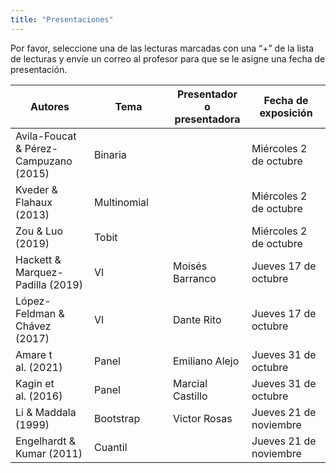 ```yaml
---
title: "Presentaciones"
---
```



Por favor, seleccione una de las lecturas marcadas con una "+" de la lista de lecturas y envíe un correo al profesor para que se le asigne una fecha de presentación.

| **Autores** | **Tema** | **Presentador o presentadora** | **Fecha de exposición** |
| --- | --- | --- | --- |
| Avila-Foucat & Pérez-Campuzano (2015) |  Binaria | | Miércoles 2 de octubre |
| Kveder & Flahaux (2013) | Multinomial | | Miércoles 2 de octubre |
| Zou & Luo (2019) | Tobit | | Miércoles 2 de octubre |
| Hackett & Marquez-Padilla (2019) | VI | Moisés Barranco | Jueves 17 de octubre |
| López-Feldman & Chávez (2017) | VI | Dante Rito | Jueves 17 de octubre |
| Amare  t al. (2021) | Panel | Emiliano Alejo | Jueves 31 de octubre |
| Kagin et al. (2016)| Panel | Marcial Castillo | Jueves 31 de octubre |
| Li & Maddala (1999) | Bootstrap | Victor Rosas | Jueves 21 de noviembre |
| Engelhardt & Kumar (2011) | Cuantil | | Jueves 21 de noviembre |

